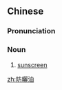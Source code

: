 {{also|防晒油}}
==Chinese==
{{zh-forms|s=防晒油|type=21}}

===Pronunciation===
{{zh-pron
|m=fángshàiyóu
|cat=n
}}

===Noun===
{{zh-noun}}

# [[sunscreen]]

[[zh:防曬油]]